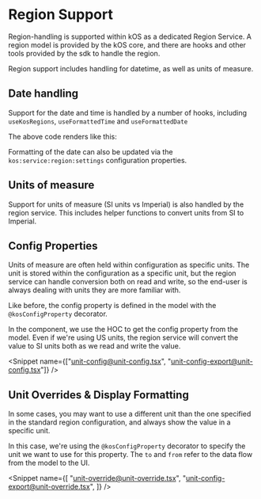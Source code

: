 
<Meta title="Foundations/11. Region Support" />

# Region Support

Region-handling is supported within kOS as a dedicated Region Service. A region model is provided by the kOS core, and there are hooks and other tools provided by the sdk to handle the region.

Region support includes handling for datetime, as well as units of measure.

## Date handling

Support for the date and time is handled by a number of hooks, including `useKosRegions`, `useFormattedTime` and `useFormattedDate`

<Snippet name="Region@region.tsx" />

The above code renders like this:

<Canvas of={RegionStory} />

Formatting of the date can also be updated via the `kos:service:region:settings` configuration properties.

## Units of measure

Support for units of measure (SI units vs Imperial) is also handled by the region service. This includes helper functions to convert units from SI to Imperial.

<Canvas of={UnitsStory} />

## Config Properties

Units of measure are often held within configuration as specific units. The unit is stored within the configuration as a specific unit, but the region service can handle conversion both on read and write, so the end-user is always dealing with units they are more familiar with.

Like before, the config property is defined in the model with the `@kosConfigProperty` decorator.

<Snippet name="unit-example-config@unit-example-model.ts" />

In the component, we use the HOC to get the config property from the model. Even if we're using US units, the region service will convert the value to SI units both as we read and write the value.

<Snippet
  name={["unit-config@unit-config.tsx", "unit-config-export@unit-config.tsx"]}
/>

<Canvas of={UnitConfigStory} />

## Unit Overrides & Display Formatting

In some cases, you may want to use a different unit than the one specified in the standard region configuration, and always show the value in a specific unit.

In this case, we're using the `@kosConfigProperty` decorator to specify the unit we want to use for this property. The `to` and `from` refer to the data flow from the model to the UI.

<Snippet name="unit-override-example@unit-example-model.ts" />

<Snippet
  name={[
    "unit-override@unit-override.tsx",
    "unit-config-export@unit-override.tsx",
  ]}
/>

<Canvas of={UnitOverrideStory} />
